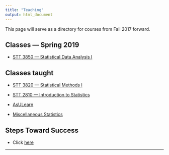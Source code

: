 ```yaml
---
title: "Teaching"
output: html_document
---
```


<i class="glyphicon glyphicon-star"></i> This page will serve as a directory for courses from Fall 2017 forward. <i class="glyphicon glyphicon-thumbs-up"></i>

## Classes --- Spring 2019

* [STT 3850 --- Statistical Data Analysis I](https://hasthika.github.io/STT3850/index.html)


## Classes taught


* [STT 3820 --- Statistical Methods I](https://asulearn.appstate.edu/)
* [STT 2810 --- Introduction to Statistics](https://www.pearsonmylabandmastering.com/northamerica/)




* [AsULearn](https://asulearn.appstate.edu/)
* [Miscellaneous Statistics](https://alanarnholt.github.io/GeneralStatistics/)

## Steps Toward Success

* Click [here](StepsTowardsSuccess.html)


* * *